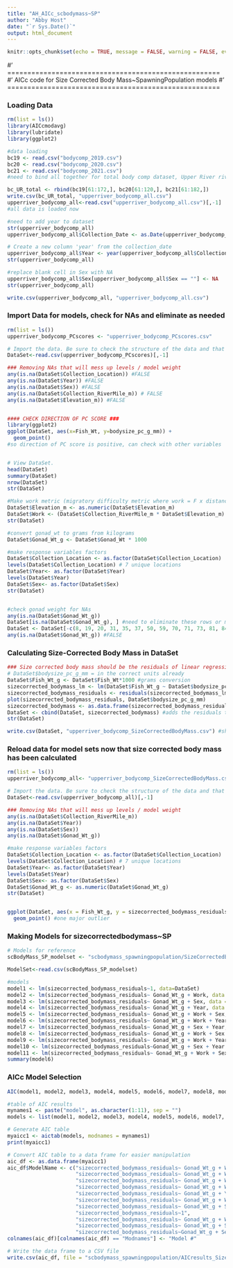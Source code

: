 ```yaml
---
title: "AH_AICc_scbodymass~SP"
author: "Abby Host"
date: "`r Sys.Date()`"
output: html_document
---
```


```r
knitr::opts_chunk$set(echo = TRUE, message = FALSE, warning = FALSE, eval = TRUE)
```

#' =====================================================
#' AICc code for Size Corrected Body Mass~SpawningPopulation models
#' =====================================================

### Loading Data
```r
rm(list = ls())
library(AICcmodavg)
library(lubridate)
library(ggplot2)

#data loading
bc19 <- read.csv("bodycomp_2019.csv")
bc20 <- read.csv("bodycomp_2020.csv")
bc21 <- read.csv("bodycomp_2021.csv")
#need to bind all together for total body comp dataset, Upper River river only

bc_UR_total <- rbind(bc19[61:172,], bc20[61:120,], bc21[61:182,])
write.csv(bc_UR_total, "upperriver_bodycomp_all.csv")
upperriver_bodycomp_all<-read.csv("upperriver_bodycomp_all.csv")[,-1]
#all data is loaded now

#need to add year to dataset
str(upperriver_bodycomp_all)
upperriver_bodycomp_all$Collection_Date <- as.Date(upperriver_bodycomp_all$Collection_Date)

# Create a new column 'year' from the collection_date
upperriver_bodycomp_all$Year <- year(upperriver_bodycomp_all$Collection_Date)
str(upperriver_bodycomp_all)

#replace blank cell in Sex with NA 
upperriver_bodycomp_all$Sex[upperriver_bodycomp_all$Sex == ""] <- NA
str(upperriver_bodycomp_all)

write.csv(upperriver_bodycomp_all, "upperriver_bodycomp_all.csv")
```

### Import Data for models, check for NAs and eliminate as needed
```r
rm(list = ls())
upperriver_bodycomp_PCscores <- "upperriver_bodycomp_PCscores.csv"

# Import the data. Be sure to check the structure of the data and that R is reading continuous and categorical variables appropriately.
DataSet<-read.csv(upperriver_bodycomp_PCscores)[,-1]

### Removing NAs that will mess up levels / model weight
any(is.na(DataSet$Collection_Location)) #FALSE
any(is.na(DataSet$Year)) #FALSE
any(is.na(DataSet$Sex)) #FALSE
any(is.na(DataSet$Collection_RiverMile_m)) # FALSE
any(is.na(DataSet$Elevation_m)) #FALSE


#### CHECK DIRECTION OF PC SCORE ###
library(ggplot2)
ggplot(DataSet, aes(x=Fish_Wt, y=bodysize_pc_g_mm)) +
  geom_point()
#so direction of PC score is positive, can check with other variables


# View DataSet.
head(DataSet)
summary(DataSet)
nrow(DataSet)
str(DataSet)

#Make work metric (migratory difficulty metric where work = F x distance)
DataSet$Elevation_m <- as.numeric(DataSet$Elevation_m)
DataSet$Work <- (DataSet$Collection_RiverMile_m * DataSet$Elevation_m) / (1000*1000) #so work is in km^2 
str(DataSet) 

#convert gonad_wt to grams from kilograms
DataSet$Gonad_Wt_g <- DataSet$Gonad_Wt * 1000

#make response variables factors
DataSet$Collection_Location <- as.factor(DataSet$Collection_Location)
levels(DataSet$Collection_Location) # 7 unique locations
DataSet$Year<- as.factor(DataSet$Year)
levels(DataSet$Year)
DataSet$Sex<- as.factor(DataSet$Sex)
str(DataSet)


#check gonad weight for NAs
any(is.na(DataSet$Gonad_Wt_g))
DataSet[is.na(DataSet$Gonad_Wt_g), ] #need to eliminate these rows or model selection will not work
DataSet <- DataSet[-c(8, 19, 20, 31, 35, 37, 50, 59, 70, 71, 73, 81, 84, 111, 112, 114),]
any(is.na(DataSet$Gonad_Wt_g)) #FALSE

```

### Calculating Size-Corrected Body Mass in DataSet 
```r
### Size corrected body mass should be the residuals of linear regression between weight ~ fish body size PC Score ###
# DataSet$bodysize_pc_g_mm = in the correct units already
DataSet$Fish_Wt_g <- DataSet$Fish_Wt*1000 #grams conversion
sizecorrected_bodymass_lm <- lm(DataSet$Fish_Wt_g ~ DataSet$bodysize_pc_g_mm) #linear regression for size corrected body mass
sizecorrected_bodymass_residuals <- residuals(sizecorrected_bodymass_lm) #residuals for regression
plot(sizecorrected_bodymass_residuals, DataSet$bodysize_pc_g_mm)
sizecorrected_bodymass <- as.data.frame(sizecorrected_bodymass_residuals)
DataSet <- cbind(DataSet, sizecorrected_bodymass) #adds the residuals to data set as a variable
str(DataSet)

write.csv(DataSet, "upperriver_bodycomp_SizeCorrectedBodyMass.csv") #should all be according to grams and mm values
```

### Reload data for model sets now that size corrected body mass has been calculated
```r
rm(list = ls())
upperriver_bodycomp_all<- "upperriver_bodycomp_SizeCorrectedBodyMass.csv"

# Import the data. Be sure to check the structure of the data and that R is reading continuous and categorical variables appropriately.
DataSet<-read.csv(upperriver_bodycomp_all)[,-1]

### Removing NAs that will mess up levels / model weight
any(is.na(DataSet$Collection_RiverMile_m))
any(is.na(DataSet$Year))
any(is.na(DataSet$Sex))
any(is.na(DataSet$Gonad_Wt_g))

#make response variables factors
DataSet$Collection_Location <- as.factor(DataSet$Collection_Location)
levels(DataSet$Collection_Location) # 7 unique locations
DataSet$Year<- as.factor(DataSet$Year)
levels(DataSet$Year)
DataSet$Sex<- as.factor(DataSet$Sex)
DataSet$Gonad_Wt_g <- as.numeric(DataSet$Gonad_Wt_g)
str(DataSet)


ggplot(DataSet, aes(x = Fish_Wt_g, y = sizecorrected_bodymass_residuals)) + 
  geom_point() #one major outlier

```

### Making Models for sizecorrectedbodymass~SP
```r
# Models for reference
scBodyMass_SP_modelset <- "scbodymass_spawningpopulation/SizeCorrectedBodyMass~SpawningPopulation_modelset.csv"

ModelSet<-read.csv(scBodyMass_SP_modelset)

#models
model1 <- lm(sizecorrected_bodymass_residuals~1, data=DataSet)
model2 <- lm(sizecorrected_bodymass_residuals~ Gonad_Wt_g + Work, data = DataSet)
model3 <- lm(sizecorrected_bodymass_residuals~ Gonad_Wt_g + Sex, data = DataSet)
model4 <- lm(sizecorrected_bodymass_residuals~ Gonad_Wt_g + Year, data = DataSet)
model5 <- lm(sizecorrected_bodymass_residuals~ Gonad_Wt_g + Work + Sex, data = DataSet)
model6 <- lm(sizecorrected_bodymass_residuals~ Gonad_Wt_g + Work + Year, data = DataSet)
model7 <- lm(sizecorrected_bodymass_residuals~ Gonad_Wt_g + Sex + Year, data = DataSet)
model8 <- lm(sizecorrected_bodymass_residuals~ Gonad_Wt_g + Work + Sex + Work:Sex, data = DataSet)
model9 <- lm(sizecorrected_bodymass_residuals~ Gonad_Wt_g + Work + Year + Work:Year, data = DataSet)
model10 <- lm(sizecorrected_bodymass_residuals~Gonad_Wt_g + Sex + Year + Sex:Year, data = DataSet)
model11 <- lm(sizecorrected_bodymass_residuals~ Gonad_Wt_g + Work + Sex + Year, data = DataSet)
summary(model6)
```

### AICc Model Selection
```r
AIC(model1, model2, model3, model4, model5, model6, model7, model8, model9, model10, model11)

#table of AIC results
mynames1 <- paste("model", as.character(1:11), sep = "")
models <- list(model1, model2, model3, model4, model5, model6, model7, model8, model9, model10, model11)

# Generate AIC table
myaicc1 <- aictab(models, modnames = mynames1)
print(myaicc1)

# Convert AIC table to a data frame for easier manipulation
aic_df <- as.data.frame(myaicc1)
aic_df$ModelName <- c("sizecorrected_bodymass_residuals~ Gonad_Wt_g + Work + Year + Work:Year",
                      "sizecorrected_bodymass_residuals~ Gonad_Wt_g + Work + Year",
                      "sizecorrected_bodymass_residuals~ Gonad_Wt_g + Work + Sex + Year",
                      "sizecorrected_bodymass_residuals~ Gonad_Wt_g + Work",
                      "sizecorrected_bodymass_residuals~ Gonad_Wt_g + Year",
                      "sizecorrected_bodymass_residuals~ Gonad_Wt_g + Work + Sex",
                      "sizecorrected_bodymass_residuals~ Gonad_Wt_g + Sex + Year",
                      "sizecorrected_bodymass_residuals~1",
                      "sizecorrected_bodymass_residuals~ Gonad_Wt_g + Work + Sex + Work:Sex",
                      "sizecorrected_bodymass_residuals~ Gonad_Wt_g + Sex",
                      "sizecorrected_bodymass_residuals~Gonad_Wt_g + Sex + Year + Sex:Year") 
colnames(aic_df)[colnames(aic_df) == "Modnames"] <- "Model #"

# Write the data frame to a CSV file
write.csv(aic_df, file = "scbodymass_spawningpopulation/AICresults_SizeCorrectedBodyMass~SpawningPopulation.csv", row.names = FALSE)

```